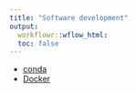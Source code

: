```yaml
---
title: "Software development"
output:
  workflowr::wflow_html:
  toc: false
---
```


* [conda](conda.html)
* [Docker](docker.html)
